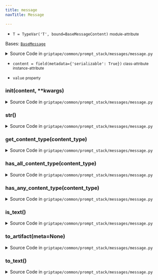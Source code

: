 ```yaml
---
title: message
navTitle: Message

---
```


-   `T = TypeVar('T', bound=BaseMessageContent)` <small>module-attribute</small>  <span id="griptape.common.prompt_stack.messages.message.T"></span> 

<span id="griptape.common.prompt_stack.messages.message.Message"></span>

Bases:
 [`BaseMessage`](base_message.mdx#griptape.common.prompt_stack.messages.base_message.BaseMessage "BaseMessage (griptape.common.prompt_stack.messages.base_message.BaseMessage)")

<details><summary>Source Code in <code>griptape&#47;common&#47;prompt_stack&#47;messages&#47;message.py</code></summary>

```python
@define
class Message(BaseMessage):
    def __init__(self, content: str | list[BaseMessageContent], **kwargs: Any) -> None:
        if isinstance(content, str):
            content = [TextMessageContent(TextArtifact(value=content))]
        self.__attrs_init__(content, **kwargs)  # pyright: ignore[reportAttributeAccessIssue]

    content: list[BaseMessageContent] = field(metadata={"serializable": True})

    @property
    def value(self) -> Any:
        return self.to_artifact().value

    def __str__(self) -> str:
        return self.to_text()

    def has_all_content_type(self, content_type: type[T]) -> bool:
        return all(isinstance(content, content_type) for content in self.content)

    def has_any_content_type(self, content_type: type[T]) -> bool:
        return any(isinstance(content, content_type) for content in self.content)

    def get_content_type(self, content_type: type[T]) -> list[T]:
        return [content for content in self.content if isinstance(content, content_type)]

    def is_text(self) -> bool:
        return all(isinstance(content, TextMessageContent) for content in self.content)

    def to_text(self) -> str:
        return "".join(
            [content.artifact.to_text() for content in self.content if isinstance(content, TextMessageContent)],
        )

    def to_artifact(self, meta: Optional[dict] = None) -> BaseArtifact:
        if meta is None:
            meta = {}
        if len(self.content) == 1:
            artifact = self.content[0].artifact
        else:
            artifact = ListArtifact([content.artifact for content in self.content])

        artifact.meta.update(meta)
        return artifact
```

</details>

-   `content = field(metadata={'serializable': True})` <small>class-attribute</small> <small>instance-attribute</small>  <span id="griptape.common.prompt_stack.messages.message.Message.content"></span> 

-   `value` <small>property</small>  <span id="griptape.common.prompt_stack.messages.message.Message.value"></span> 

<span id="griptape.common.prompt_stack.messages.message.Message.__init__"></span>

### **init**(content, \*\*kwargs)

<details><summary>Source Code in <code>griptape&#47;common&#47;prompt_stack&#47;messages&#47;message.py</code></summary>

```python
def __init__(self, content: str | list[BaseMessageContent], **kwargs: Any) -> None:
    if isinstance(content, str):
        content = [TextMessageContent(TextArtifact(value=content))]
    self.__attrs_init__(content, **kwargs)  # pyright: ignore[reportAttributeAccessIssue]
```

</details>

<span id="griptape.common.prompt_stack.messages.message.Message.__str__"></span>

### **str**()

<details><summary>Source Code in <code>griptape&#47;common&#47;prompt_stack&#47;messages&#47;message.py</code></summary>

```python
def __str__(self) -> str:
    return self.to_text()
```

</details>

<span id="griptape.common.prompt_stack.messages.message.Message.get_content_type"></span>

### get_content_type(content_type)

<details><summary>Source Code in <code>griptape&#47;common&#47;prompt_stack&#47;messages&#47;message.py</code></summary>

```python
def get_content_type(self, content_type: type[T]) -> list[T]:
    return [content for content in self.content if isinstance(content, content_type)]
```

</details>

<span id="griptape.common.prompt_stack.messages.message.Message.has_all_content_type"></span>

### has_all_content_type(content_type)

<details><summary>Source Code in <code>griptape&#47;common&#47;prompt_stack&#47;messages&#47;message.py</code></summary>

```python
def has_all_content_type(self, content_type: type[T]) -> bool:
    return all(isinstance(content, content_type) for content in self.content)
```

</details>

<span id="griptape.common.prompt_stack.messages.message.Message.has_any_content_type"></span>

### has_any_content_type(content_type)

<details><summary>Source Code in <code>griptape&#47;common&#47;prompt_stack&#47;messages&#47;message.py</code></summary>

```python
def has_any_content_type(self, content_type: type[T]) -> bool:
    return any(isinstance(content, content_type) for content in self.content)
```

</details>

<span id="griptape.common.prompt_stack.messages.message.Message.is_text"></span>

### is_text()

<details><summary>Source Code in <code>griptape&#47;common&#47;prompt_stack&#47;messages&#47;message.py</code></summary>

```python
def is_text(self) -> bool:
    return all(isinstance(content, TextMessageContent) for content in self.content)
```

</details>

<span id="griptape.common.prompt_stack.messages.message.Message.to_artifact"></span>

### to_artifact(meta=None)

<details><summary>Source Code in <code>griptape&#47;common&#47;prompt_stack&#47;messages&#47;message.py</code></summary>

```python
def to_artifact(self, meta: Optional[dict] = None) -> BaseArtifact:
    if meta is None:
        meta = {}
    if len(self.content) == 1:
        artifact = self.content[0].artifact
    else:
        artifact = ListArtifact([content.artifact for content in self.content])

    artifact.meta.update(meta)
    return artifact
```

</details>

<span id="griptape.common.prompt_stack.messages.message.Message.to_text"></span>

### to_text()

<details><summary>Source Code in <code>griptape&#47;common&#47;prompt_stack&#47;messages&#47;message.py</code></summary>

```python
def to_text(self) -> str:
    return "".join(
        [content.artifact.to_text() for content in self.content if isinstance(content, TextMessageContent)],
    )
```

</details>
